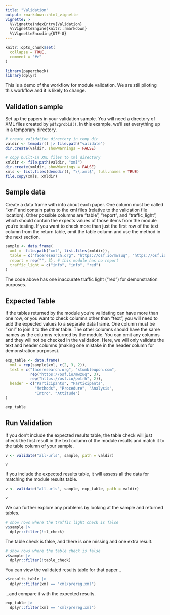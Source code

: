 ```yaml
---
title: "Validation"
output: rmarkdown::html_vignette
vignette: >
  %\VignetteIndexEntry{Validation}
  %\VignetteEngine{knitr::rmarkdown}
  %\VignetteEncoding{UTF-8}
---
```


```r
knitr::opts_chunk$set(
  collapse = TRUE,
  comment = "#>"
)
```

```r
library(papercheck)
library(dplyr)
```

This is a demo of the workflow for module validation. We are still piloting this workflow and it is likely to change.

## Validation sample

Set up the papers in your validation sample. You will need a directory of XML files created by `pdf2grobid()`. In this example, we'll set everything up in a temporary directory.

```r
# create validation directory in temp dir
valdir <- tempdir() |> file.path("validate")
dir.create(valdir, showWarnings = FALSE)

# copy built-in XML files to xml directory
xmldir <- file.path(valdir, "xml")
dir.create(xmldir, showWarnings = FALSE)
xmls <- list.files(demodir(), "\\.xml$", full.names = TRUE)
file.copy(xmls, xmldir)
```


## Sample data

Create a data frame with info about each paper. One column must be called "xml" and contain paths to the xml files (relative to the validation file location). Other possible columns are "table", "report", and "traffic_light", which should contain the expects values of those items from the module you're testing. If you want to check more than just the first row of the text column from the return table, omit the table column and use the method in the next section.

```r
sample <- data.frame(
  xml =  file.path("xml", list.files(xmldir)),
  table = c("faceresearch.org", "https://osf.io/mwzuq", "https://osf.io/pwtrh"),
  report = rep("", 3), # this module has no report
  traffic_light = c("info", "info", "red")
)
```

The code above has one inaccurate traffic light ("red") for demonstration purposes.

## Expected Table

If the tables returned by the module you're validating can have more than one row, or you want to check columns other than "text", you will need to add the expected values to a separate data frame. One column must be "xml" to join it to the other table. The other columns should have the same names as the columns returned by the module. You can omit any columns and they will not be checked in the validation. Here, we will only validate the text and header columns (making one mistake in the header column for demonstration purposes).

```r
exp_table <- data.frame(
  xml = rep(sample$xml, c(2, 3, 2)),
  text = c("faceresearch.org", "stumbleupon.com",
           rep("https://osf.io/mwzuq", 3),
           rep("https://osf.io/pwtrh", 2)),
  header = c("Participants", "Participants", 
             "Methods", "Procedure", "Analysis",
             "Intro", "Attitude")
)

exp_table
```

## Run Validation

If you don't include the expected results table, the table check will just check the first result in the text column of the module results and match it to the table column of your sample.

```r
v <- validate("all-urls", sample, path = valdir)

v
```

If you include the expected results table, it will assess all the data for matching the module results table.

```r
v <- validate("all-urls", sample, exp_table, path = valdir)

v
```

We can further explore any problems by looking at the sample and returned tables.

```r
# show rows where the traffic light check is false
v$sample |>
  dplyr::filter(!tl_check)
```

The table check is false, and there is one missing and one extra result.

```r
# show rows where the table check is false
v$sample |>
  dplyr::filter(!table_check)
```

You can view the validated results table for that paper...

```r
v$results_table |>
  dplyr::filter(xml == "xml/prereg.xml")
```

...and compare it with the expected results.

```r
exp_table |>
  dplyr::filter(xml == "xml/prereg.xml")
```
